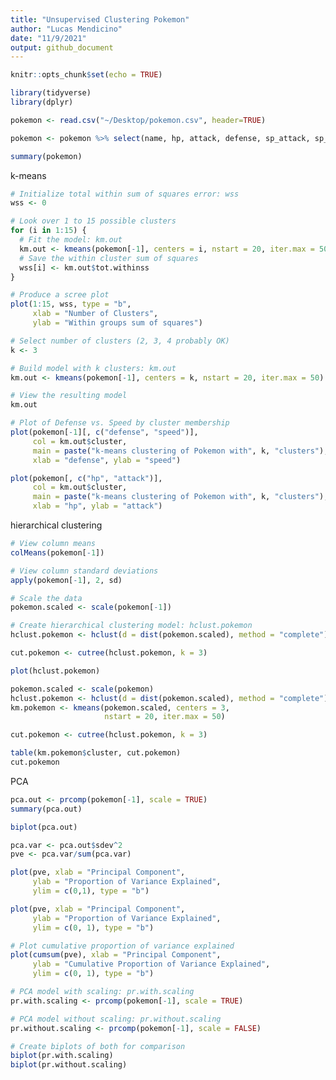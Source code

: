 ```yaml
---
title: "Unsupervised Clustering Pokemon"
author: "Lucas Mendicino"
date: "11/9/2021"
output: github_document
---
```

```r
knitr::opts_chunk$set(echo = TRUE)
```


```r
library(tidyverse)
library(dplyr)
```


```r
pokemon <- read.csv("~/Desktop/pokemon.csv", header=TRUE)

pokemon <- pokemon %>% select(name, hp, attack, defense, sp_attack, sp_defense, speed)
```

```r
summary(pokemon)

```

k-means
```r
# Initialize total within sum of squares error: wss
wss <- 0

# Look over 1 to 15 possible clusters
for (i in 1:15) {
  # Fit the model: km.out
  km.out <- kmeans(pokemon[-1], centers = i, nstart = 20, iter.max = 50)
  # Save the within cluster sum of squares
  wss[i] <- km.out$tot.withinss
}

# Produce a scree plot
plot(1:15, wss, type = "b", 
     xlab = "Number of Clusters", 
     ylab = "Within groups sum of squares")

# Select number of clusters (2, 3, 4 probably OK)
k <- 3

# Build model with k clusters: km.out
km.out <- kmeans(pokemon[-1], centers = k, nstart = 20, iter.max = 50)

# View the resulting model
km.out

# Plot of Defense vs. Speed by cluster membership
plot(pokemon[-1][, c("defense", "speed")],
     col = km.out$cluster,
     main = paste("k-means clustering of Pokemon with", k, "clusters"),
     xlab = "defense", ylab = "speed")

```

```r

plot(pokemon[, c("hp", "attack")],
     col = km.out$cluster,
     main = paste("k-means clustering of Pokemon with", k, "clusters"),
     xlab = "hp", ylab = "attack")

```

hierarchical clustering

```r
# View column means
colMeans(pokemon[-1]) 

# View column standard deviations
apply(pokemon[-1], 2, sd)

# Scale the data
pokemon.scaled <- scale(pokemon[-1])

# Create hierarchical clustering model: hclust.pokemon
hclust.pokemon <- hclust(d = dist(pokemon.scaled), method = "complete")

cut.pokemon <- cutree(hclust.pokemon, k = 3)
```

```r
plot(hclust.pokemon)
```


```r
pokemon.scaled <- scale(pokemon)
hclust.pokemon <- hclust(d = dist(pokemon.scaled), method = "complete")
km.pokemon <- kmeans(pokemon.scaled, centers = 3, 
                     nstart = 20, iter.max = 50)

cut.pokemon <- cutree(hclust.pokemon, k = 3)

table(km.pokemon$cluster, cut.pokemon)
cut.pokemon
```



PCA
```r
pca.out <- prcomp(pokemon[-1], scale = TRUE)
summary(pca.out)
```

```r
biplot(pca.out)
```

```r
pca.var <- pca.out$sdev^2
pve <- pca.var/sum(pca.var)

plot(pve, xlab = "Principal Component",
     ylab = "Proportion of Variance Explained",
     ylim = c(0,1), type = "b")
```

```r
plot(pve, xlab = "Principal Component",
     ylab = "Proportion of Variance Explained",
     ylim = c(0, 1), type = "b")

# Plot cumulative proportion of variance explained
plot(cumsum(pve), xlab = "Principal Component",
     ylab = "Cumulative Proportion of Variance Explained",
     ylim = c(0, 1), type = "b")


```



```r
# PCA model with scaling: pr.with.scaling
pr.with.scaling <- prcomp(pokemon[-1], scale = TRUE)

# PCA model without scaling: pr.without.scaling
pr.without.scaling <- prcomp(pokemon[-1], scale = FALSE)

# Create biplots of both for comparison
biplot(pr.with.scaling)
biplot(pr.without.scaling)


```



